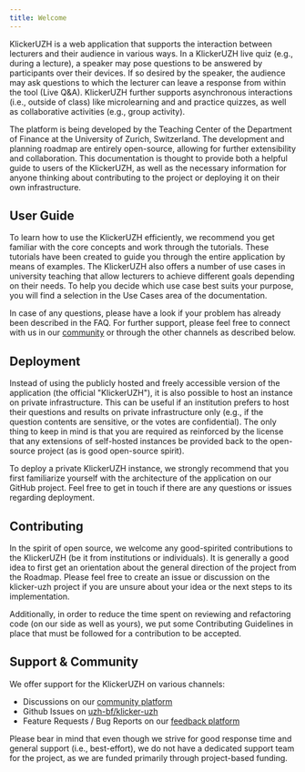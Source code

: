 ```yaml
---
title: Welcome
---
```


KlickerUZH is a web application that supports the interaction between lecturers and their audience in various ways. In a KlickerUZH live quiz (e.g., during a lecture), a speaker may pose questions to be answered by participants over their devices. If so desired by the speaker, the audience may ask questions to which the lecturer can leave a response from within the tool (Live Q&A). KlickerUZH further supports asynchronous interactions (i.e., outside of class) like microlearning and and practice quizzes, as well as collaborative activities (e.g., group activity).

The platform is being developed by the Teaching Center of the Department of Finance at the University of Zurich, Switzerland. The development and planning roadmap are entirely open-source, allowing for further extensibility and collaboration. This documentation is thought to provide both a helpful guide to users of the KlickerUZH, as well as the necessary information for anyone thinking about contributing to the project or deploying it on their own infrastructure.

## User Guide

To learn how to use the KlickerUZH efficiently, we recommend you get familiar with the core concepts and work through the tutorials. These tutorials have been created to guide you through the entire application by means of examples. The KlickerUZH also offers a number of use cases in university teaching that allow lecturers to achieve different goals depending on their needs. To help you decide which use case best suits your purpose, you will find a selection in the Use Cases area of the documentation.

In case of any questions, please have a look if your problem has already been described in the FAQ. For further support, please feel free to connect with us in our [community](https://www.community.klicker.uzh.ch) or through the other channels as described below.

## Deployment

Instead of using the publicly hosted and freely accessible version of the application (the official "KlickerUZH"), it is also possible to host an instance on private infrastructure. This can be useful if an institution prefers to host their questions and results on private infrastructure only (e.g., if the question contents are sensitive, or the votes are confidential). The only thing to keep in mind is that you are required as reinforced by the license that any extensions of self-hosted instances be provided back to the open-source project (as is good open-source spirit).

To deploy a private KlickerUZH instance, we strongly recommend that you first familiarize yourself with the architecture of the application on our GitHub project. Feel free to get in touch if there are any questions or issues regarding deployment.

## Contributing

In the spirit of open source, we welcome any good-spirited contributions to the KlickerUZH (be it from institutions or individuals). It is generally a good idea to first get an orientation about the general direction of the project from the Roadmap. Please feel free to create an issue or discussion on the klicker-uzh project if you are unsure about your idea or the next steps to its implementation.

Additionally, in order to reduce the time spent on reviewing and refactoring code (on our side as well as yours), we put some Contributing Guidelines in place that must be followed for a contribution to be accepted.

## Support & Community

We offer support for the KlickerUZH on various channels:

- Discussions on our [community platform](https://community.klicker.uzh.ch)
- Github Issues on [uzh-bf/klicker-uzh](https://github.com/uzh-bf/klicker-uzh/discussions)
- Feature Requests / Bug Reports on our [feedback platform](https://klicker-uzh.feedbear.com)

Please bear in mind that even though we strive for good response time and general support (i.e., best-effort), we do not have a dedicated support team for the project, as we are funded primarily through project-based funding.
